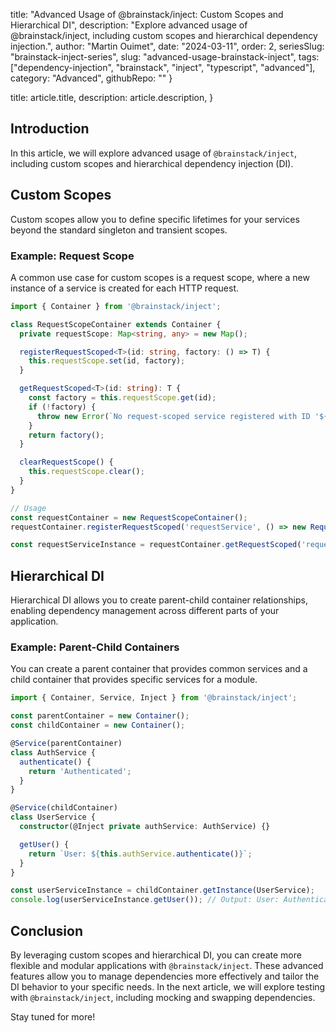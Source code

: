 
  title: "Advanced Usage of @brainstack/inject: Custom Scopes and Hierarchical DI",
  description: "Explore advanced usage of @brainstack/inject, including custom scopes and hierarchical dependency injection.",
  author: "Martin Ouimet",
  date: "2024-03-11",
  order: 2,
  seriesSlug: "brainstack-inject-series",
  slug: "advanced-usage-brainstack-inject",
  tags: ["dependency-injection", "brainstack", "inject", "typescript", "advanced"],
  category: "Advanced",
  githubRepo: ""
}

  title: article.title,
  description: article.description,
}


## Introduction

In this article, we will explore advanced usage of `@brainstack/inject`, including custom scopes and hierarchical dependency injection (DI).

## Custom Scopes

Custom scopes allow you to define specific lifetimes for your services beyond the standard singleton and transient scopes.

### Example: Request Scope

A common use case for custom scopes is a request scope, where a new instance of a service is created for each HTTP request.

```typescript
import { Container } from '@brainstack/inject';

class RequestScopeContainer extends Container {
  private requestScope: Map<string, any> = new Map();

  registerRequestScoped<T>(id: string, factory: () => T) {
    this.requestScope.set(id, factory);
  }

  getRequestScoped<T>(id: string): T {
    const factory = this.requestScope.get(id);
    if (!factory) {
      throw new Error(`No request-scoped service registered with ID '${id}'`);
    }
    return factory();
  }

  clearRequestScope() {
    this.requestScope.clear();
  }
}

// Usage
const requestContainer = new RequestScopeContainer();
requestContainer.registerRequestScoped('requestService', () => new RequestService());

const requestServiceInstance = requestContainer.getRequestScoped('requestService');
```

## Hierarchical DI

Hierarchical DI allows you to create parent-child container relationships, enabling dependency management across different parts of your application.

### Example: Parent-Child Containers

You can create a parent container that provides common services and a child container that provides specific services for a module.

```typescript
import { Container, Service, Inject } from '@brainstack/inject';

const parentContainer = new Container();
const childContainer = new Container();

@Service(parentContainer)
class AuthService {
  authenticate() {
    return 'Authenticated';
  }
}

@Service(childContainer)
class UserService {
  constructor(@Inject private authService: AuthService) {}

  getUser() {
    return `User: ${this.authService.authenticate()}`;
  }
}

const userServiceInstance = childContainer.getInstance(UserService);
console.log(userServiceInstance.getUser()); // Output: User: Authenticated
```

## Conclusion

By leveraging custom scopes and hierarchical DI, you can create more flexible and modular applications with `@brainstack/inject`. These advanced features allow you to manage dependencies more effectively and tailor the DI behavior to your specific needs. In the next article, we will explore testing with `@brainstack/inject`, including mocking and swapping dependencies.

Stay tuned for more!